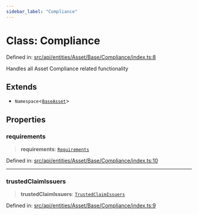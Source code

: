 ```yaml
---
sidebar_label: "Compliance"
---
```


# Class: Compliance

Defined in: [src/api/entities/Asset/Base/Compliance/index.ts:8](https://github.com/PolymeshAssociation/polymesh-sdk/blob/bee6a2fe7a8ce5db42a6982e793782182cde2153/src/api/entities/Asset/Base/Compliance/index.ts#L8)

Handles all Asset Compliance related functionality

## Extends

- `Namespace`\<[`BaseAsset`](../../BaseAsset/classes/BaseAsset.mdx)\>

## Properties

### requirements

> **requirements**: [`Requirements`](../Requirements/classes/Requirements.mdx)

Defined in: [src/api/entities/Asset/Base/Compliance/index.ts:10](https://github.com/PolymeshAssociation/polymesh-sdk/blob/bee6a2fe7a8ce5db42a6982e793782182cde2153/src/api/entities/Asset/Base/Compliance/index.ts#L10)

***

### trustedClaimIssuers

> **trustedClaimIssuers**: [`TrustedClaimIssuers`](../TrustedClaimIssuers/classes/TrustedClaimIssuers.mdx)

Defined in: [src/api/entities/Asset/Base/Compliance/index.ts:9](https://github.com/PolymeshAssociation/polymesh-sdk/blob/bee6a2fe7a8ce5db42a6982e793782182cde2153/src/api/entities/Asset/Base/Compliance/index.ts#L9)
